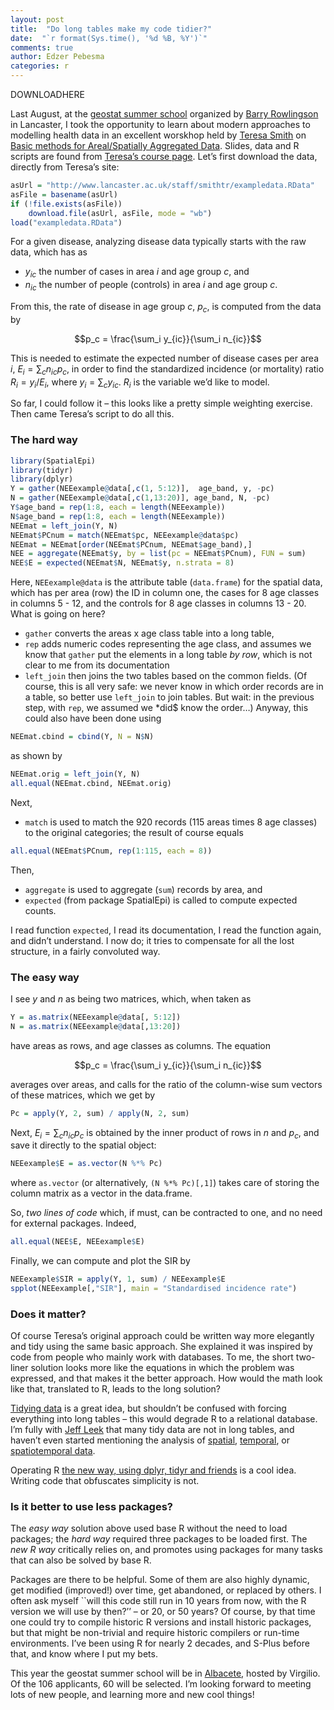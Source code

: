 ```yaml
---
layout: post
title:  "Do long tables make my code tidier?"
date:  "`r format(Sys.time(), '%d %B, %Y')`"
comments: true
author: Edzer Pebesma
categories: r
---
```

DOWNLOADHERE

<script src="https://cdnjs.cloudflare.com/ajax/libs/mathjax/2.7.0/MathJax.js?config=TeX-AMS-MML_HTMLorMML" type="text/javascript"></script>

Last August, at the [geostat summer
school](http://www.geostat-course.org) organized by [Barry
Rowlingson](http://barry.rowlingson.com/) in Lancaster,
I took the opportunity to learn about modern approaches
to modelling health data in an excellent worskhop held by
[Teresa Smith](http://www.lancaster.ac.uk/staff/smithtr/)
on [Basic methods for Areal/Spatially Aggregated
Data](http://geostat-course.org/node/1287). Slides,
data and R scripts are found from [Teresa's course
page](http://www.lancaster.ac.uk/staff/smithtr/).
Let's first download the data, directly from Teresa's site:
```r
asUrl = "http://www.lancaster.ac.uk/staff/smithtr/exampledata.RData"
asFile = basename(asUrl)
if (!file.exists(asFile)) 
	download.file(asUrl, asFile, mode = "wb")
load("exampledata.RData")
```

For a given disease, analyzing disease data typically starts with
the raw data, which has as

* $y_{ic}$ the number of cases in area $i$ and age group $c$, and
* $n_{ic}$ the number of people (controls) in area $i$ and age group $c$.

From this, the rate of disease in age group $c$, $p_c$, is computed from the
data by 

$$p_c = \frac{\sum_i y_{ic}}{\sum_i n_{ic}}$$

This is needed to estimate the expected number of disease cases
per area $i$, $E_i = \sum_c n_{ic} p_c$, in order to find the
standardized incidence (or mortality) ratio $R_i = y_i / E_i$, where
$y_i = \sum_c y_{ic}$. $R_i$ is the variable we'd like to model.

So far, I could follow it -- this looks like a pretty simple
weighting exercise. Then came Teresa's script to do all this.

### The hard way
```r
library(SpatialEpi)
library(tidyr)
library(dplyr)
Y = gather(NEEexample@data[,c(1, 5:12)],  age_band, y, -pc)
N = gather(NEEexample@data[,c(1,13:20)], age_band, N, -pc)
Y$age_band = rep(1:8, each = length(NEEexample))
N$age_band = rep(1:8, each = length(NEEexample))
NEEmat = left_join(Y, N)
NEEmat$PCnum = match(NEEmat$pc, NEEexample@data$pc)
NEEmat = NEEmat[order(NEEmat$PCnum, NEEmat$age_band),]
NEE = aggregate(NEEmat$y, by = list(pc = NEEmat$PCnum), FUN = sum)
NEE$E = expected(NEEmat$N, NEEmat$y, n.strata = 8)
```

Here, `NEEexample@data` is the attribute table (`data.frame`) for
the spatial data, which has per area (row) the ID in column one,
the cases for 8 age classes in columns 5 - 12, and the controls
for 8 age classes in columns 13 - 20. What is going on here?

* `gather` converts the areas x age class table into a long table,
* `rep` adds numeric codes representing the age class, and assumes we know that `gather` put the elements in a long table *by row*, which is not clear to me from its documentation
* `left_join` then joins the two tables based on the common fields. (Of course, this is all
very safe: we never know in which order records are in a table, so better
use `left_join` to join tables. But wait: in the previous step, with `rep`, we
assumed we *did$ know the order...)  Anyway, this could also have been done using

```r
NEEmat.cbind = cbind(Y, N = N$N)
```
as shown by
```r
NEEmat.orig = left_join(Y, N)
all.equal(NEEmat.cbind, NEEmat.orig)
```
Next,

* `match` is used to match the 920 records (115 areas times 8 age classes) to the original categories; the result of course equals
```r
all.equal(NEEmat$PCnum, rep(1:115, each = 8))
```
Then,

* `aggregate` is used to aggregate (`sum`) records by area, and 
* `expected` (from package SpatialEpi) is called to compute expected counts.

I read function `expected`, I read its documentation, I read
the function again, and didn't understand. I now do; it tries to
compensate for all the lost structure, in a fairly convoluted way.

### The easy way
I see $y$ and $n$ as being two matrices, which, when taken as
```r
Y = as.matrix(NEEexample@data[, 5:12])
N = as.matrix(NEEexample@data[,13:20])
```
have areas as rows, and age classes as columns.  The equation

$$p_c = \frac{\sum_i y_{ic}}{\sum_i n_{ic}}$$

averages over areas, and calls for the ratio of the column-wise
sum vectors of these matrices, which we get by

```r
Pc = apply(Y, 2, sum) / apply(N, 2, sum)
```

Next, $E_i = \sum_c n_{ic} p_c$ is obtained by the inner product of rows in $n$ and $p_c$,
and save it directly to the spatial object:

```r
NEEexample$E = as.vector(N %*% Pc)
```
where `as.vector` (or alternatively, `(N %*% Pc)[,1]`) takes care
of storing the column matrix as a vector in the data.frame.

So, _two lines of code_ which, if must, can be contracted to one, and no
need for external packages. Indeed,
```r
all.equal(NEE$E, NEEexample$E)
```

Finally, we can compute and plot the SIR by
```r
NEEexample$SIR = apply(Y, 1, sum) / NEEexample$E
spplot(NEEexample[,"SIR"], main = "Standardised incidence rate")
```

### Does it matter?
Of course Teresa's original approach could be written way more
elegantly and tidy using the same basic approach. She explained it was
inspired by code from people who mainly work with databases.  To me,
the short two-liner solution looks more like the equations in which
the problem was expressed, and that makes it the better approach.
How would the math look like that, translated to R, leads to the
long solution?

[Tidying data](https://www.jstatsoft.org/article/view/v059i10)
is a great idea, but shouldn't be confused with
forcing everything into long tables -- this would
degrade R to a relational database. I'm fully with [Jeff
Leek](http://simplystatistics.org/2016/02/17/non-tidy-data/)
that many tidy data are not in long
tables, and haven't even started mentioning the analysis of
[spatial](http://cran.uni-muenster.de/web/views/Spatial.html),
[temporal](http://cran.uni-muenster.de/web/views/TimeSeries.html),
or [spatiotemporal
data](http://cran.uni-muenster.de/web/views/SpatioTemporal.html).

Operating R [the new way, using dplyr, tidyr and
friends](https://github.com/ropensci/unconf16/issues/22) is a cool
idea. Writing code that obfuscates simplicity is not.

### Is it better to use less packages?

The *easy way* solution above used base R without the need to load
packages; the *hard way* required three packages to be loaded first.
The *new R way* critically relies on, and promotes using packages
for many tasks that can also be solved by base R.

Packages are there to be helpful. Some of them are also highly
dynamic, get modified (improved!) over time, get abandoned,
or replaced by others. I often ask myself ``will this code still
run in 10 years from now, with the R version we will use by then?''
-- or 20, or 50 years? Of course, by that time one could try
to compile historic R versions and install historic packages,
but that might be non-trivial and require historic compilers or
run-time environments. I've been using R for nearly 2 decades,
and S-Plus before that, and know where I put my bets.

This year the geostat summer school will be in
[Albacete](http://geostat-course.org/), hosted by Virgilio. Of the
106 applicants, 60 will be selected. I'm looking forward to meeting
lots of new people, and learning more and new cool things!
